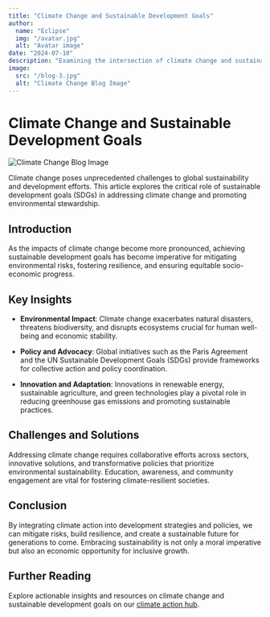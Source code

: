 ```yaml
---
title: "Climate Change and Sustainable Development Goals"
author: 
  name: "Eclipse"
  img: "/avatar.jpg"
  alt: "Avatar image"
date: "2024-07-10"
description: "Examining the intersection of climate change and sustainable development."
image:
  src: "/blog-3.jpg"
  alt: "Climate Change Blog Image"
---
```



# Climate Change and Sustainable Development Goals

<MarkdownAuthor img={author.img} author={author.name} date={date} />

![Climate Change Blog Image](/blog-3.jpg)

Climate change poses unprecedented challenges to global sustainability and development efforts. This article explores the critical role of sustainable development goals (SDGs) in addressing climate change and promoting environmental stewardship.

## Introduction

As the impacts of climate change become more pronounced, achieving sustainable development goals has become imperative for mitigating environmental risks, fostering resilience, and ensuring equitable socio-economic progress.

## Key Insights

- **Environmental Impact**: Climate change exacerbates natural disasters, threatens biodiversity, and disrupts ecosystems crucial for human well-being and economic stability.
  
- **Policy and Advocacy**: Global initiatives such as the Paris Agreement and the UN Sustainable Development Goals (SDGs) provide frameworks for collective action and policy coordination.

- **Innovation and Adaptation**: Innovations in renewable energy, sustainable agriculture, and green technologies play a pivotal role in reducing greenhouse gas emissions and promoting sustainable practices.

## Challenges and Solutions

Addressing climate change requires collaborative efforts across sectors, innovative solutions, and transformative policies that prioritize environmental sustainability. Education, awareness, and community engagement are vital for fostering climate-resilient societies.

## Conclusion

By integrating climate action into development strategies and policies, we can mitigate risks, build resilience, and create a sustainable future for generations to come. Embracing sustainability is not only a moral imperative but also an economic opportunity for inclusive growth.

## Further Reading

Explore actionable insights and resources on climate change and sustainable development goals on our [climate action hub](https://yourcompany.com/climate-action).

